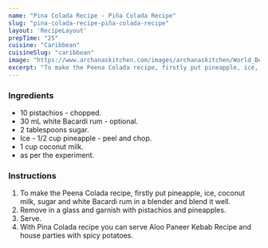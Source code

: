 ---
name: "Pina Colada Recipe - Piña Colada Recipe"
slug: "pina-colada-recipe-piña-colada-recipe"
layout: 'RecipeLayout'
prepTime: "25"
cuisine: "Caribbean"
cuisineSlug: "caribbean"
image: "https://www.archanaskitchen.com/images/archanaskitchen/World_Beverages/Pina_Colada_Recipe-1-2_1600.jpg"
excerpt: "To make the Peena Colada recipe, firstly put pineapple, ice, coconut milk, sugar and white Bacardi rum in a blender and blend it well"
---

### Ingredients

-  10 pistachios - chopped.
-  30 mL white Bacardi rum - optional.
-  2 tablespoons sugar.
- Ice - 1/2 cup pineapple - peel and chop.
-  1 cup coconut milk.
-  as per the experiment.

### Instructions

1. To make the Peena Colada recipe, firstly put pineapple, ice, coconut milk, sugar and white Bacardi rum in a blender and blend it well.
1. Remove in a glass and garnish with pistachios and pineapples.
1. Serve.
1. With Pina Colada recipe you can serve Aloo Paneer Kebab Recipe and house parties with spicy potatoes.
